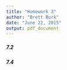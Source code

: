 ```yaml
---
title: "Homework 3"
author: "Brett Burk"
date: "June 22, 2015"
output: pdf_document
---
```


##### 7.2 #####

##### 7.4 #####